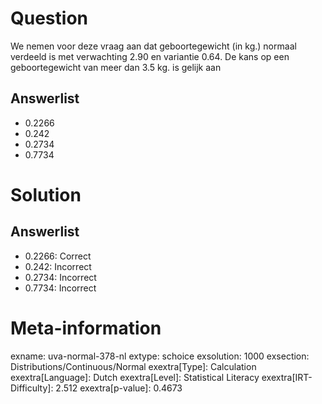 Question
========

We nemen voor deze vraag aan dat geboortegewicht (in kg.) normaal
verdeeld is met verwachting 2.90 en variantie 0.64. De kans op een
geboortegewicht van meer dan 3.5 kg. is gelijk aan

Answerlist
----------

* 0.2266
* 0.242
* 0.2734
* 0.7734

Solution
========

Answerlist
----------

* 0.2266: Correct
* 0.242: Incorrect
* 0.2734: Incorrect
* 0.7734: Incorrect

Meta-information
================
exname: uva-normal-378-nl
extype: schoice
exsolution: 1000
exsection: Distributions/Continuous/Normal
exextra[Type]: Calculation
exextra[Language]: Dutch
exextra[Level]: Statistical Literacy
exextra[IRT-Difficulty]: 2.512
exextra[p-value]: 0.4673
